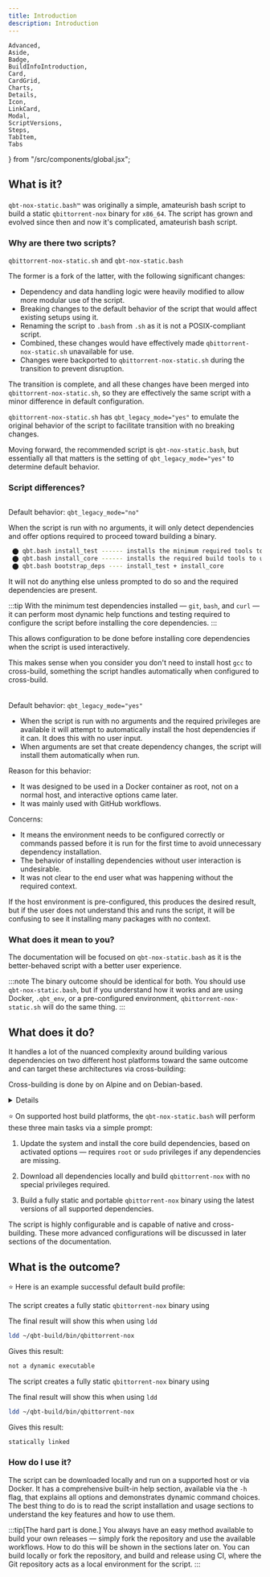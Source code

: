 ```yaml
---
title: Introduction
description: Introduction
---
```


	Advanced,
	Aside,
	Badge,
	BuildInfoIntroduction,
	Card,
	CardGrid,
	Charts,
	Details,
	Icon,
	LinkCard,
	Modal,
	ScriptVersions,
	Steps,
	TabItem,
	Tabs
} from "/src/components/global.jsx";

## What is it?

<div style="margin: 0.5rem 0 1.25rem;">
	<ScriptVersions />
</div>

`qbt-nox-static.bash™` was originally a simple, amateurish bash script to build a static `qbittorrent-nox` binary for `x86_64`. The script has grown and evolved since then and now it's complicated, amateurish bash script.

### Why are there two scripts?

`qbittorrent-nox-static.sh` and `qbt-nox-static.bash`

The former is a fork of the latter, with the following significant changes:

- Dependency and data handling logic were heavily modified to allow more modular use of the script.
- Breaking changes to the default behavior of the script that would affect existing setups using it.
- Renaming the script to `.bash` from `.sh` as it is not a POSIX-compliant script.
- Combined, these changes would have effectively made `qbittorrent-nox-static.sh` unavailable for use.
- Changes were backported to `qbittorrent-nox-static.sh` during the transition to prevent disruption.

The transition is complete, and all these changes have been merged into `qbittorrent-nox-static.sh`, so they are effectively the same script with a minor difference in default configuration.

`qbittorrent-nox-static.sh` has `qbt_legacy_mode="yes"` to emulate the original behavior of the script to facilitate transition with no breaking changes.

Moving forward, the recommended script is `qbt-nox-static.bash`, but essentially all that matters is the setting of `qbt_legacy_mode="yes"` to determine default behavior.

### Script differences?

<Tabs>
<TabItem label="qbt-nox-static.bash">

<div style="margin: 0.5rem 0 0.25rem;">
<Badge text="Current" variant="success" /><span style="display:inline-block; width:10px;"></span><Badge text="Recommended" variant="tip" />
</div>

Default behavior: `qbt_legacy_mode="no"`

When the script is run with no arguments, it will only detect dependencies and offer options required to proceed toward building a binary.

```bash
 ⬤ qbt.bash install_test ------ installs the minimum required tools to run tests
 ⬤ qbt.bash install_core ------ installs the required build tools to use the script
 ⬤ qbt.bash bootstrap_deps ---- install_test + install_core
```

It will not do anything else unless prompted to do so and the required dependencies are present.

:::tip
With the minimum test dependencies installed — `git`, `bash`, and `curl` — it can perform most dynamic help functions and testing required to configure the script before installing the core dependencies.
:::

This allows configuration to be done before installing core dependencies when the script is used interactively.

This makes sense when you consider you don't need to install host `gcc` to cross-build, something the script handles automatically when configured to cross-build.

</TabItem>
<TabItem label="qbittorrent-nox-static.sh">

<div style="margin: 0.5rem 0 1.25rem;">
<Badge text="Legacy" variant="caution" /> <span style="display:inline-block; width:10px;"></span><Badge text="Caution" variant="danger" />
</div>

Default behavior: `qbt_legacy_mode="yes"`

- When the script is run with no arguments and the required privileges are available it will attempt to automatically install the host dependencies if it can. It does this with no user input.
- When arguments are set that create dependency changes, the script will install them automatically when run.

Reason for this behavior:

- It was designed to be used in a Docker container as root, not on a normal host, and interactive options came later.
- It was mainly used with GitHub workflows.

Concerns:

- It means the environment needs to be configured correctly or commands passed before it is run for the first time to avoid unnecessary dependency installation.
- The behavior of installing dependencies without user interaction is undesirable.
- It was not clear to the end user what was happening without the required context.

If the host environment is pre-configured, this produces the desired result, but if the user does not understand this and runs the script, it will be confusing to see it installing many packages with no context.

</TabItem>
</Tabs>

### What does it mean to you?

The documentation will be focused on `qbt-nox-static.bash` as it is the better-behaved script with a better user experience.

:::note
The binary outcome should be identical for both. You should use `qbt-nox-static.bash`, but if you understand how it works and are using Docker, `.qbt_env`, or a pre-configured environment, `qbittorrent-nox-static.sh` will do the same thing.
:::

## What does it do?

It handles a lot of the nuanced complexity around building various dependencies on two different host platforms toward the same outcome and can target these architectures via cross-building:

Cross-building is done by <Modal id="musl-cross-make" label="Musl Cross Make"/> on Alpine and <Modal id="crossbuild-essentials" label="Crossbuild Essentials"/> on Debian-based.

<Details summary="target architectures">
    `armel` `armhf` `armv7` `aarch64`

    `x86` `x86_64`

    `s390x`

    `powerpc` `ppc64el`

    `mips` `mipsel` `mips64` `mips64el`

    `loongarch64`

    `riscv64`
</Details>

⭐ On supported host build platforms, the `qbt-nox-static.bash` will perform these three main tasks via a simple prompt:

<Steps>

1. Update the system and install the core build dependencies, based on activated options — requires `root` or `sudo` privileges if any dependencies are missing.

2. Download all dependencies locally and build `qbittorrent-nox` with no special privileges required.

3. Build a fully static and portable `qbittorrent-nox` binary using the latest versions of all supported dependencies.

</Steps>

The script is highly configurable and is capable of native and cross-building. These more advanced configurations will be discussed in later sections of the documentation.

## What is the outcome?

⭐ Here is an example successful default build profile:

<BuildInfoIntroduction/>

<Tabs>
<TabItem label="Debian and Ubuntu Linux">

The script creates a fully static `qbittorrent-nox` binary using <Modal id="glibc" label="glibc"/>

The final result will show this when using `ldd`

```bash
ldd ~/qbt-build/bin/qbittorrent-nox
```

Gives this result:

```bash
not a dynamic executable
```

</TabItem>
<TabItem label="Alpine Linux">

The script creates a fully static `qbittorrent-nox` binary using <Modal id="muslc" label="musl libc"/>

The final result will show this when using `ldd`

```bash
ldd ~/qbt-build/bin/qbittorrent-nox
```

Gives this result:

```bash
statically linked
```

</TabItem>
</Tabs>

### How do I use it?

The script can be downloaded locally and run on a supported host or via Docker. It has a comprehensive built-in help section, available via the `-h` flag, that explains all options and demonstrates dynamic command choices. The best thing to do is to read the script installation and usage sections to understand the key features and how to use them.

:::tip[The hard part is done.]
You always have an easy method available to build your own releases — simply fork the repository and use the available workflows. How to do this will be shown in the <Modal id="github-actions" label="GitHub Actions"/> sections later on. You can build locally or fork the repository, and build and release using CI, where the Git repository acts as a local environment for the script.
:::
